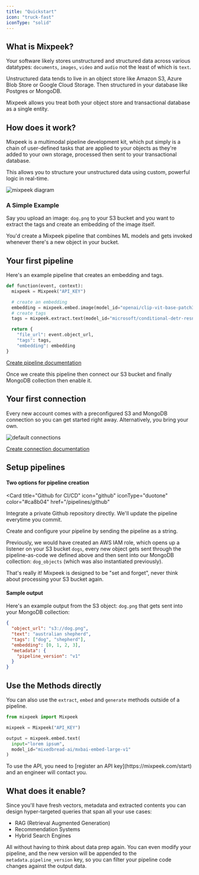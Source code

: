 ```yaml
---
title: "Quickstart"
icon: "truck-fast"
iconType: "solid"
---
```


## What is Mixpeek?

Your software likely stores unstructured and structured data across various datatypes: `documents`, `images`, `video` and `audio` not the least of which is `text`.

Unstructured data tends to live in an object store like Amazon S3, Azure Blob Store or Google Cloud Storage. Then structured in your database like Postgres or MongoDB.

Mixpeek allows you treat both your object store and transactional database as a single entity.

## How does it work?

Mixpeek is a multimodal pipeline development kit, which put simply is a chain of user-defined tasks that are applied to your objects as they're added to your own storage, processed then sent to your transactional database.

This allows you to structure your unstructured data using custom, powerful logic in real-time.

![mixpeek diagram](/images/diagram-example.png)

### A Simple Example

Say you upload an image: `dog.png` to your S3 bucket and you want to extract the tags and create an embedding of the image itself.

You'd create a Mixpeek pipeline that combines ML models and gets invoked whenever there's a new object in your bucket.

## Your first pipeline

Here's an example pipeline that creates an embedding and tags.

```python
def function(event, context):
  mixpeek = Mixpeek("API_KEY")

  # create an embedding
  embedding = mixpeek.embed.image(model_id="openai/clip-vit-base-patch32")
  # create tags
  tags = mixpeek.extract.text(model_id="microsoft/conditional-detr-resnet-50")

  return {
    "file_url": event.object_url,
    "tags": tags,
    "embedding": embedding
}
```

[Create pipeline documentation](/pipelines/create)

Once we create this pipeline then connect our S3 bucket and finally MongoDB collection then enable it.

## Your first connection

<Tip>
  Every new account comes with a preconfigured S3 and MongoDB connection so you
  can get started right away. Alternatively, you bring your own.
</Tip>

![default connections](/images/default-connections.png)

[Create connection documentation](/connections/create)

## Setup pipelines

#### Two options for pipeline creation

<CardGroup cols={2}>

<Card 
title="Github for CI/CD" 
icon="github" 
iconType="duotone" 
color="#ca8b04"
href="/pipelines/github"
>
  Integrate a private Github repository directly. We'll update the pipeline everytime you commit.

</Card>

<Card title="API Post Directly" icon="code" iconType="duotone" color="#ca8b04" href="/pipelines/create">
  Create and configure your pipeline by sending the pipeline as a string.

</Card>
</CardGroup>

Previously, we would have created an AWS IAM role, which opens up a listener on your S3 bucket `dogs`, every new object gets sent through the pipeline-as-code we defined above and then sent into our MongoDB collection: `dog_objects` (which was also instantiated previously).

That's really it! Mixpeek is designed to be "set and forget", never think about processing your S3 bucket again.

#### Sample output

Here's an example output from the S3 object: `dog.png` that gets sent into your MongoDB collection:

```json
{
  "object_url": "s3://dog.png",
  "text": "australian shepherd",
  "tags": ["dog", "shepherd"],
  "embedding": [0, 1, 2, 3],
  "metadata": {
    "pipeline_version": "v1"
  }
}
```

## Use the Methods directly

You can also use the `extract`, `embed` and `generate` methods outside of a pipeline.

```python
from mixpeek import Mixpeek

mixpeek = Mixpeek("API_KEY")

output = mixpeek.embed.text(
  input="lorem ipsum",
  model_id="mixedbread-ai/mxbai-embed-large-v1"
)
```

<Note>
  To use the API, you need to [register an API key](https://mixpeek.com/start)
  and an engineer will contact you.
</Note>

## What does it enable?

Since you'll have fresh vectors, metadata and extracted contents you can design hyper-targeted queries that span all your use cases:

- RAG (Retrieval Augmented Generation)
- Recommendation Systems
- Hybrid Search Engines

All without having to think about data prep again. You can even modify your pipeline, and the new version will be appended to the `metadata.pipeline_version` key, so you can filter your pipeline code changes against the output data.
